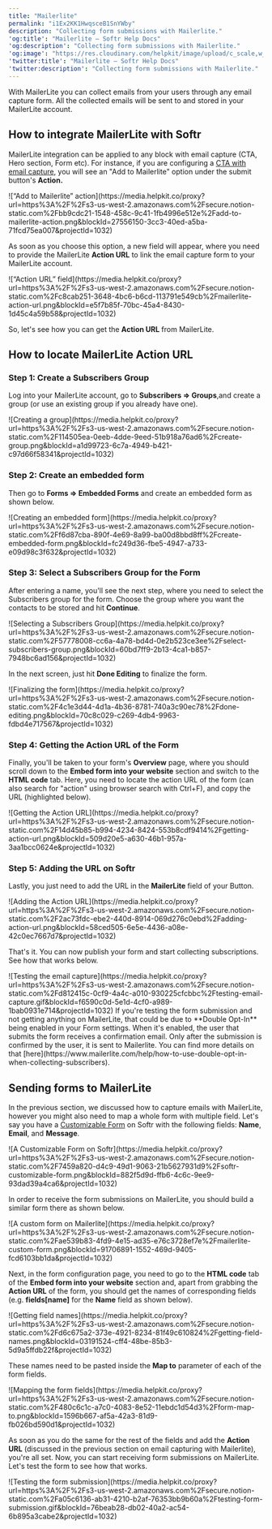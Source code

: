 ```yaml
---
title: "Mailerlite"
permalink: "i1Ex2KK1HwqsceB1SnYWby"
description: "Collecting form submissions with Mailerlite."
'og:title': "Mailerlite – Softr Help Docs"
'og:description': "Collecting form submissions with Mailerlite."
'og:image': "https://res.cloudinary.com/helpkit/image/upload/c_scale,w_700,q_auto/v1674219840/softrdocs_meta_OG_Image_Url_258f31c013.png"
'twitter:title': "Mailerlite – Softr Help Docs"
'twitter:description': "Collecting form submissions with Mailerlite."
---
```

With MailerLite you can collect emails from your users through any email capture form. All the collected emails will be sent to and stored in your MailerLite account.

## **How to integrate MailerLite with Softr**

MailerLite integration can be applied to any block with email capture (CTA, Hero section, Form etc). For instance, if you are configuring a [CTA with email capture](/6772b65a34c84bfdbe1bc16e8b03f525), you will see an "Add to Mailerlite" option under the submit button's **Action.**
<Frame caption="“Add to Mailerlite” action">![“Add to Mailerlite” action](https://media.helpkit.co/proxy?url=https%3A%2F%2Fs3-us-west-2.amazonaws.com%2Fsecure.notion-static.com%2Fbb9cdc21-1548-458c-9c41-1fb4996e512e%2Fadd-to-mailerlite-action.png&blockId=27556150-3cc3-40ed-a5ba-71fcd75ea007&projectId=1032)</Frame>

As soon as you choose this option, a new field will appear, where you need to provide the MailerLite **Action URL** to link the email capture form to your MailerLite account.
<Frame caption="“Action URL” field">![“Action URL” field](https://media.helpkit.co/proxy?url=https%3A%2F%2Fs3-us-west-2.amazonaws.com%2Fsecure.notion-static.com%2Fc8cab251-3648-4bc6-b6cd-113791e549cb%2Fmailerlite-action-url.png&blockId=e5f7b85f-70bc-45a4-8430-1d45c4a59b58&projectId=1032)</Frame>

So, let's see how you can get the **Action URL** from MailerLite.

## **How to locate MailerLite Action URL**

### ****Step 1: Create a Subscribers Group****

Log into your MailerLite account, go to **Subscribers => Groups**,and create a group (or use an existing group if you already have one).
<Frame caption="Creating a group">![Creating a group](https://media.helpkit.co/proxy?url=https%3A%2F%2Fs3-us-west-2.amazonaws.com%2Fsecure.notion-static.com%2F114505ea-0eeb-4dde-9eed-51b918a76ad6%2Fcreate-group.png&blockId=a1d99723-6c7a-4949-b421-c97d66f58341&projectId=1032)</Frame>

### **Step 2: Create an embedded form**

Then go to **Forms => Embedded Forms** and create an embedded form as shown below.
<Frame caption="Creating an embedded form">![Creating an embedded form](https://media.helpkit.co/proxy?url=https%3A%2F%2Fs3-us-west-2.amazonaws.com%2Fsecure.notion-static.com%2Ff6d87cba-890f-4e69-8a99-ba00d8bbd8ff%2Fcreate-embedded-form.png&blockId=fc249d36-fbe5-4947-a733-e09d98c3f632&projectId=1032)</Frame>

### **Step 3: Select a Subscribers Group for the Form**

After entering a name, you'll see the next step, where you need to select the Subscribers group for the form. Choose the group where you want the contacts to be stored and hit **Continue**.
<Frame caption="Selecting a Subscribers Group">![Selecting a Subscribers Group](https://media.helpkit.co/proxy?url=https%3A%2F%2Fs3-us-west-2.amazonaws.com%2Fsecure.notion-static.com%2F57778008-cc6a-4a78-bd4d-0e2b523ce3ee%2Fselect-subscribers-group.png&blockId=60bd7ff9-2b13-4ca1-b857-7948bc6ad156&projectId=1032)</Frame>

In the next screen, just hit **Done Editing** to finalize the form.
<Frame caption="Finalizing the form">![Finalizing the form](https://media.helpkit.co/proxy?url=https%3A%2F%2Fs3-us-west-2.amazonaws.com%2Fsecure.notion-static.com%2F4c1e3d44-4d1a-4b36-8781-740a3c90ec78%2Fdone-editing.png&blockId=70c8c029-c269-4db4-9963-fdbd4e717567&projectId=1032)</Frame>

### **Step 4: Getting the Action URL of the Form**

Finally, you'll be taken to your form's **Overview** page, where you should scroll down to the **Embed form into your website** section and switch to the **HTML code** tab. Here, you need to locate the action URL of the form (can also search for "action" using browser search with Ctrl+F), and copy the URL (highlighted below).
<Frame caption="Getting the Action URL">![Getting the Action URL](https://media.helpkit.co/proxy?url=https%3A%2F%2Fs3-us-west-2.amazonaws.com%2Fsecure.notion-static.com%2F14d45b85-b994-4234-8424-553b8cdf9414%2Fgetting-action-url.png&blockId=509d20e5-a630-46b1-957a-3aa1bcc0624e&projectId=1032)</Frame>

### **Step 5: Adding the URL on Softr**

Lastly, you just need to add the URL in the **MailerLite** field of your Button.
<Frame caption="Adding the Action URL">![Adding the Action URL](https://media.helpkit.co/proxy?url=https%3A%2F%2Fs3-us-west-2.amazonaws.com%2Fsecure.notion-static.com%2F2ac73fdc-ebe2-440d-8914-069d276c0ebd%2Fadding-action-url.png&blockId=58ced505-6e5e-4436-a08e-42c0ec7667d7&projectId=1032)</Frame>

That's it. You can now publish your form and start collecting subscriptions. See how that works below.
<Frame caption="Testing the email capture">![Testing the email capture](https://media.helpkit.co/proxy?url=https%3A%2F%2Fs3-us-west-2.amazonaws.com%2Fsecure.notion-static.com%2Fd812415c-0cf9-4a4c-a010-930225cfcbbc%2Ftesting-email-capture.gif&blockId=f6590c0d-5e1d-4cf0-a989-1bab0931e714&projectId=1032)</Frame>
<Tip>If you're testing the form submission and not getting anything on MailerLite, that could be due to **Double Opt-In** being enabled in your Form settings. When it's enabled, the user that submits the form receives a confirmation email. Only after the submission is confirmed by the user, it is sent to Mailerlite. You can find more details on that [here](https://www.mailerlite.com/help/how-to-use-double-opt-in-when-collecting-subscribers).</Tip>

## Sending forms to MailerLite

In the previous section, we discussed how to capture emails with MailerLite, however you might also need to map a whole form with multiple field. Let's say you have a [Customizable Form](/building-blocks/vikC2AWEpQGkZd4jGyoVxo/advanced-form-features/jCim5VWZePgZuaRsUZBnpG)
on Softr with the following fields: **Name**, **Email**, and **Message**.
<Frame caption="A Customizable Form on Softr">![A Customizable Form on Softr](https://media.helpkit.co/proxy?url=https%3A%2F%2Fs3-us-west-2.amazonaws.com%2Fsecure.notion-static.com%2F7459a820-d4c9-49d1-9063-21b5627931d9%2Fsoftr-customizable-form.png&blockId=882f5d9d-ffb6-4c6c-9ee9-93dad39a4ca6&projectId=1032)</Frame>

In order to receive the form submissions on MailerLite, you should build a similar form there as shown below.
<Frame caption="A custom form on Mailerlite">![A custom form on Mailerlite](https://media.helpkit.co/proxy?url=https%3A%2F%2Fs3-us-west-2.amazonaws.com%2Fsecure.notion-static.com%2Fae539b83-4fd9-4e15-ad35-e76c3728ef7e%2Fmailerlite-custom-form.png&blockId=91706891-1552-469d-9405-fcd6103bb1da&projectId=1032)</Frame>

Next, in the form configuration page, you need to go to the **HTML code** tab of the **Embed form into your website** section and, apart from grabbing the **Action URL** of the form, you should get the names of corresponding fields (e.g. **fields[name]** for the **Name** field as shown below).
<Frame caption="Getting field names">![Getting field names](https://media.helpkit.co/proxy?url=https%3A%2F%2Fs3-us-west-2.amazonaws.com%2Fsecure.notion-static.com%2Fd6c675a2-373e-4921-8234-81f49c610824%2Fgetting-field-names.png&blockId=03191524-cff4-48be-85b3-5d9a5ffdb22f&projectId=1032)</Frame>

These names need to be pasted inside the **Map to** parameter of each of the form fields.
<Frame caption="Mapping the form fields">![Mapping the form fields](https://media.helpkit.co/proxy?url=https%3A%2F%2Fs3-us-west-2.amazonaws.com%2Fsecure.notion-static.com%2F480c6c1c-a7c0-4083-8e52-11ebdc1d54d3%2Fform-map-to.png&blockId=1596b667-af5a-42a3-81d9-fb026bd590d1&projectId=1032)</Frame>

As soon as you do the same for the rest of the fields and add the **Action URL** (discussed in the previous section on email capturing with Mailerlite), you're all set. Now, you can start receiving form submissions on MailerLite. Let's test the form to see how that works.
<Frame caption="Testing the form submission">![Testing the form submission](https://media.helpkit.co/proxy?url=https%3A%2F%2Fs3-us-west-2.amazonaws.com%2Fsecure.notion-static.com%2Fa05c6136-ab31-4210-b2af-76353bb9b60a%2Ftesting-form-submission.gif&blockId=76beab28-db02-40a2-ac54-6b895a3cabe2&projectId=1032)</Frame>